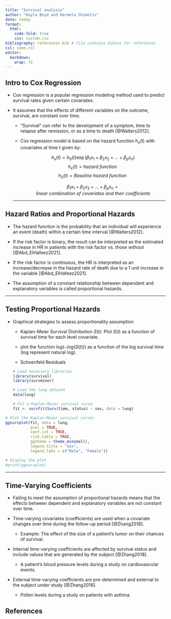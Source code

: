 ```yaml
---
title: "Survival analysis"
author: "Kayla Boyd and Hermela Shimelis"
date: today
format:
  html:
    code-fold: true
    css: custom.css
bibliography: references.bib # file contains bibtex for references
csl: ieee.csl
editor: 
  markdown: 
    wrap: 72
---
```


## Intro to Cox Regression

-   Cox regression is a popular regression modeling method used to
    predict survival rates given certain covariates.

-   It assumes that the effects of different variables on the outcome,
    survival, are constant over time.

    -   "Survival" can refer to the development of a symptom, time to
        relapse after remission, or as a time to death [@Walters2012].

    -   Cox regression model is based on the hazard function $h_x(t)$
        with covariates at time t given by:

        $$h_x(t)=h_0(t)\exp(\beta_1x_1 +\beta_2x_2 + \dots + \beta_p x_n) $$
        $$h_x(t) = hazard \ function\ $$
        $$h_0(t) = Baseline \ hazard \ function\ $$

        $$\beta_1x_1 +\beta_2x_2 + \dots + \beta_p x_n = linear\ combination\ of \ covariates\ and\ their\ coefficients$$

    ------------------------------------------------------------------------

## Hazard Ratios and Proportional Hazards

-   The hazard function is the probability that an individual will
    experience an event (death) within a certain time interval
    [@Walters2012].

-   If the risk factor is binary, the result can be interpreted as the
    estimated increase in HR in patients with the risk factor vs. those
    without [@Abd_ElHafeez2021].

-   If the risk factor is continuous, the HR is interpreted as an
    increase/decrease in the hazard rate of death due to a 1 unit
    increase in the variable [@Abd_ElHafeez2021].

-   The assumption of a constant relationship between dependent and
    explanatory variables is called proportional hazards.

------------------------------------------------------------------------

## Testing Proportional Hazards

-   Graphical strategies to assess proportionality assumption

    -   Kaplan-Meier Survival Distribution $S(t)$: Plot $S(t)$ as a
        function of survival time for each level covariate.

    -   plot the function $log(-log(S(t)))$ as a function of the log
        survival time (log represent natural log).

    -   Schoenfeld Residuals

    ```r
    # Load necessary libraries
    library(survival)
    library(survminer)

    # Load the lung dataset
    data(lung)

    # Fit a Kaplan-Meier survival curve
    fit <- survfit(Surv(time, status) ~ sex, data = lung)
    ```

```r
# Plot the Kaplan-Meier survival curves
ggsurvplot(fit, data = lung, 
           pval = TRUE, 
           conf.int = TRUE, 
           risk.table = TRUE, 
           ggtheme = theme_minimal(), 
           legend.title = "Sex",
           legend.labs = c("Male", "Female"))

# Display the plot
#print(ggsurvplot)
```

------------------------------------------------------------------------

## Time-Varying Coefficients

-   Failing to meet the assumption of proportional hazards means that
    the effects between dependent and explanatory variables are not
    constant over time.

-   Time-varying covariates (coefficients) are used when a covariate
    changes over time during the follow-up period [@Zhang2018].

    -   Example: The effect of the size of a patient's tumor on their
        chances of survival.

-   Internal time-varying coefficients are affected by survival status
    and include values that are generated by the subject [@Zhang2018].

    -   A patient's blood pressure levels during a study on
        cardiovascular events.

-   External time-varying coefficients are pre-determined and external
    to the subject under study [@Zhang2018].

    -   Pollen levels during a study on patients with asthma.

## References

::: {#refs}
:::
